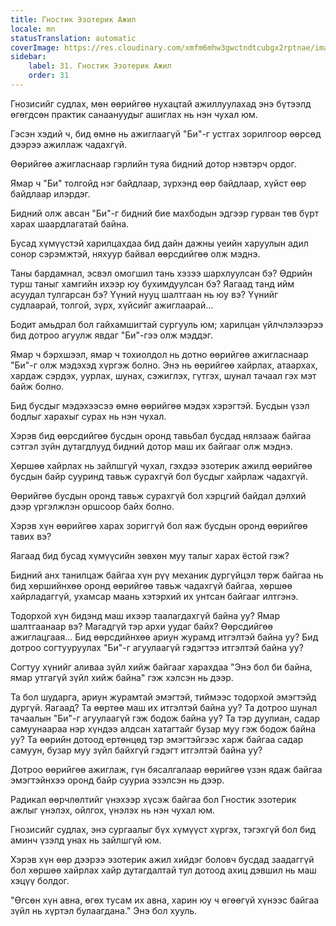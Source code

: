 ```yaml
---
title: Гностик Эзотерик Ажил
locale: mn
statusTranslation: automatic
coverImage: https://res.cloudinary.com/xmfm6mhw3gwctndtcubgx2rptnae/image/upload/v1740468922/small_cover_tratado_de_psicologia_revolucionaria_a4c0dca4e0.webp
sidebar:
    label: 31. Гностик Эзотерик Ажил
    order: 31
---
```

Гнозисийг судлах, мөн өөрийгөө нухацтай ажиллуулахад энэ бүтээлд өгөгдсөн практик санаануудыг ашиглах нь нэн чухал юм.

Гэсэн хэдий ч, бид өмнө нь ажиглаагүй "Би"-г устгах зорилгоор өөрсөд дээрээ ажиллаж чадахгүй.

Өөрийгөө ажигласнаар гэрлийн туяа бидний дотор нэвтэрч ордог.

Ямар ч "Би" толгойд нэг байдлаар, зүрхэнд өөр байдлаар, хүйст өөр байдлаар илэрдэг.

Бидний олж авсан "Би"-г бидний бие махбодын эдгээр гурван төв бүрт харах шаардлагатай байна.

Бусад хүмүүстэй харилцахдаа бид дайн дажны үеийн харуулын адил сонор сэрэмжтэй, няхуур байвал өөрсдийгөө олж мэднэ.

Таны бардамнал, эсвэл омогшил тань хэзээ шархлуулсан бэ? Өдрийн турш таныг хамгийн ихээр юу бухимдуулсан бэ? Яагаад танд ийм асуудал тулгарсан бэ? Үүний нууц шалтгаан нь юу вэ? Үүнийг судлаарай, толгой, зүрх, хүйсийг ажиглаарай...

Бодит амьдрал бол гайхамшигтай сургууль юм; харилцан үйлчлэлээрээ бид дотроо агуулж явдаг "Би"-гээ олж мэддэг.

Ямар ч бэрхшээл, ямар ч тохиолдол нь дотно өөрийгөө ажигласнаар "Би"-г олж мэдэхэд хүргэж болно. Энэ нь өөрийгөө хайрлах, атаархах, хардаж сэрдэх, уурлах, шунах, сэжиглэх, гүтгэх, шунал тачаал гэх мэт байж болно.

Бид бусдыг мэдэхээсээ өмнө өөрийгөө мэдэх хэрэгтэй. Бусдын үзэл бодлыг харахыг сурах нь нэн чухал.

Хэрэв бид өөрсдийгөө бусдын оронд тавьбал бусдад нялзааж байгаа сэтгэл зүйн дутагдлууд бидний дотор маш их байгааг олж мэднэ.

Хөршөө хайрлах нь зайлшгүй чухал, гэхдээ эзотерик ажилд өөрийгөө бусдын байр сууринд тавьж сурахгүй бол бусдыг хайрлаж чадахгүй.

Өөрийгөө бусдын оронд тавьж сурахгүй бол хэрцгий байдал дэлхий дээр үргэлжлэн оршсоор байх болно.

Хэрэв хүн өөрийгөө харах зориггүй бол яаж бусдын оронд өөрийгөө тавих вэ?

Яагаад бид бусад хүмүүсийн зөвхөн муу талыг харах ёстой гэж?

Бидний анх танилцаж байгаа хүн рүү механик дургүйцэл төрж байгаа нь бид хөршийнхөө оронд өөрийгөө тавьж чадахгүй байгаа, хөршөө хайрладаггүй, ухамсар маань хэтэрхий их унтсан байгааг илтгэнэ.

Тодорхой хүн бидэнд маш ихээр таалагдахгүй байна уу? Ямар шалтгаанаар вэ? Магадгүй тэр архи уудаг байх? Өөрсдийгөө ажиглацгаая... Бид өөрсдийнхөө ариун журамд итгэлтэй байна уу? Бид дотроо согтууруулах "Би"-г агуулаагүй гэдэгтээ итгэлтэй байна уу?

Согтуу хүнийг аливаа зүйл хийж байгааг харахдаа "Энэ бол би байна, ямар утгагүй зүйл хийж байна" гэж хэлсэн нь дээр.

Та бол шударга, ариун журамтай эмэгтэй, тиймээс тодорхой эмэгтэйд дургүй. Яагаад? Та өөртөө маш их итгэлтэй байна уу? Та дотроо шунал тачаалын "Би"-г агуулаагүй гэж бодож байна уу? Та тэр дуулиан, садар самуунаараа нэр хүндээ алдсан хатагтайг бузар муу гэж бодож байна уу? Та өөрийн дотоод ертөнцөд тэр эмэгтэйгээс харж байгаа садар самуун, бузар муу зүйл байхгүй гэдэгт итгэлтэй байна уу?

Дотроо өөрийгөө ажиглаж, гүн бясалгалаар өөрийгөө үзэн ядаж байгаа эмэгтэйнхээ оронд байр сууриа эзэлсэн нь дээр.

Радикал өөрчлөлтийг үнэхээр хүсэж байгаа бол Гностик эзотерик ажлыг үнэлэх, ойлгох, үнэлэх нь нэн чухал юм.

Гнозисийг судлах, энэ сургаалыг бүх хүмүүст хүргэх, тэгэхгүй бол бид аминч үзэлд унах нь зайлшгүй юм.

Хэрэв хүн өөр дээрээ эзотерик ажил хийдэг боловч бусдад заадаггүй бол хөршөө хайрлах хайр дутагдалтай тул дотоод ахиц дэвшил нь маш хэцүү болдог.

"Өгсөн хүн авна, өгөх тусам их авна, харин юу ч өгөөгүй хүнээс байгаа зүйл нь хүртэл булаагдана." Энэ бол хууль.

